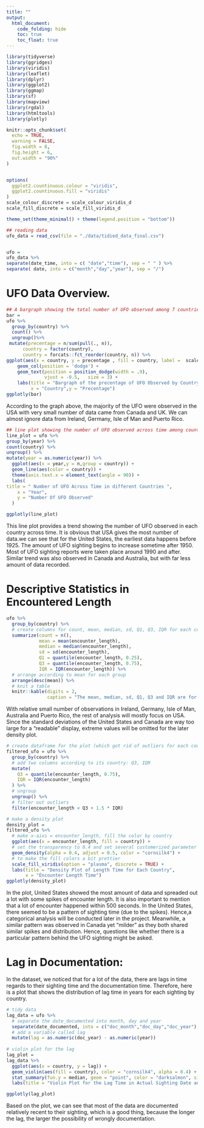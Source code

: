 ```yaml
---
title: ""
output:
  html_document:
    code_folding: hide
    toc: true
    toc_float: true
---
```


```r
library(tidyverse)
library(ggridges)
library(viridis)
library(leaflet)
library(dplyr)
library(ggplot2)
library(ggmap)
library(sf)
library(mapview)
library(rgdal)
library(htmltools)
library(plotly)

knitr::opts_chunk$set(
  echo = TRUE,
  warning = FALSE,
  fig.width = 8,
  fig.height = 6, 
  out.width = "90%"
)


options(
  ggplot2.countinuous.colour = "viridis",
  ggplot2.countinuous.fill = "viridis"
)
scale_colour_discrete = scale_colour_viridis_d
scale_fill_discrete = scale_fill_viridis_d

theme_set(theme_minimal() + theme(legend.position = "bottom"))

## reading data
ufo_data = read_csv(file = "./data/tidied_data_final.csv")


ufo =
ufo_data %>%  
separate(date_time, into = c( "date","time"), sep = " " ) %>%
separate( date, into = c("month","day","year"), sep = "/")
```



# UFO Data Overview. 

```r
## A bargraph showing the total number of UFO observed among 7 countries.
bar = 
ufo %>%
  group_by(country) %>%
  count() %>%
  ungroup()%>%
 mutate(precentage = n/sum(pull(., n)),
      country = factor(country),
      country = forcats::fct_reorder(country, n)) %>%
ggplot(aes(x = country, y = precentage , fill = country, label =  scales::percent(precentage))) + 
    geom_col(position = 'dodge') + 
    geom_text(position = position_dodge(width = .9),  
              vjust = -0.5,   size = 3) + 
    labs(title = "Bargraph of the precentage of UFO Observed by Country",
         x = "Country",y = "Precentage") 
ggplotly(bar)

```


According to the graph above, the majority of the UFO were observed in the USA with very small number of data came from Canada and UK. We can almost ignore data from Ireland, Germany, Isle of Man and Puerto Rico.


```r
## line plot showing the number of UFO observed across time among countries
line_plot = ufo %>%
group_by(year) %>%
count(country) %>%
ungroup() %>%
mutate(year = as.numeric(year)) %>%
  ggplot(aes(x = year,y = n,group = country)) +
  geom_line(aes(color = country)) +
  theme(axis.text.x = element_text(angle = 90)) +
  labs(
title = " Number of UFO Across Time in different Countries ",
    x = "Year",
    y = "Number Of UFO Observed"
  )

ggplotly(line_plot)


```

This line plot provides a trend showing the number of UFO observed in each country across time. It is obvious that USA gives the most number of data.we can see that for the United States, the earliest data happens before 1925. The amount of UFO sighting begins to increase sometime after 1950. Most of UFO sighting reports were taken place around 1990 and after. Similar trend was also observed in Canada and Australia, but with far less amount of data recorded.




# Descriptive Statistics in Encountered Length 
```r
ufo %>% 
  group_by(country) %>% 
  # create columns for count, mean, median, sd, Q1, Q3, IQR for each country
  summarize(count = n(),
            mean = mean(encounter_length),
            median = median(encounter_length),
            sd = sd(encounter_length),
            Q1 = quantile(encounter_length, 0.25),
            Q3 = quantile(encounter_length, 0.75),
            IQR = IQR(encounter_length)) %>% 
  # arrange according to mean for each group
  arrange(desc(mean)) %>% 
  # knit a table
  knitr::kable(digits = 2, 
               caption = "The mean, median, sd, Q1, Q3 and IQR are for the variable lenght time (in seconds). ")

```

With relative small number of observations in Ireland, Germany, Isle of Man, Australia and Puerto Rico, the rest of analysis will mostly focus on USA. Since the standard deviations of the United States and Canada are way too large for a “readable” display,  extreme values will be omitted for the later density plot. 


```r
# create dataframe for the plot (which got rid of outliers for each country)
filtered_ufo = ufo %>% 
  group_by(country) %>% 
  # add two columns according to its country: Q3, IQR
  mutate(
    Q3 = quantile(encounter_length, 0.75),
    IQR = IQR(encounter_length)
  ) %>% 
  # ungroup
  ungroup() %>% 
  # filter out outliers
  filter(encounter_length < Q3 + 1.5 * IQR)

# make a density plot
density_plot = 
filtered_ufo %>%
  # make x-aixs = encounter_length, fill the color by country
  ggplot(aes(x = encounter_length, fill = country)) +
  # set the transparency to 0.4 and set several customerized parameter
  geom_density(alpha = 0.4, adjust = 0.5, color = "cornsilk4") +
  # to make the fill colors a bit prettier
  scale_fill_viridis(option = "plasma", discrete = TRUE) +
  labs(title = "Density Plot of Length Time for Each Country",
       x = "Encounter Length Time")
ggplotly(density_plot)


```

In the plot, United States showed the most amount of data and spreaded out a lot with some spikes of encounter length. It is also important to mention that a lot of encounter happened within 500 seconds. In the United States, there seemed to be a pattern of sighting time (due to the spikes). Hence,a categorical analysis will be conducted later in the project. Meanwhile, a similar pattern was observed in Canada yet "milder" as they both shared similar spikes and distribution. Hence, questions like whether there is a particular pattern behind the UFO sighting might be asked.  



# Lag in Documentation:

In the dataset, we noticed that for a lot of the data, there are lags in time regards to their sighting time and the documentation time. Therefore, here is a plot that shows the distribution of lag time in years for each sighting by country.

```r
# tidy data
lag_data = ufo %>% 
  # separate the date_documented into month, day and year
  separate(date_documented, into = c("doc_month","doc_day","doc_year"), sep = "/") %>% 
  # add a variable called lag
  mutate(lag = as.numeric(doc_year) - as.numeric(year))
  
# violin plot for the lag
lag_plot = 
lag_data %>% 
  ggplot(aes(x = country, y = lag)) +
  geom_violin(aes(fill = country), color = "cornsilk4", alpha = 0.4) +
  stat_summary(fun.y = median, geom = "point", color = "darksalmon", size = 3) +
  labs(title = "Violin Plot for the Lag Time in Actual Sighting Date and Documentation Date")

ggplotly(lag_plot)


```

Based on the plot, we can see that most of the data are documented relatively recent to their sighting, which is a good thing, because the longer the lag, the larger the possibility of wrongly documentation.

